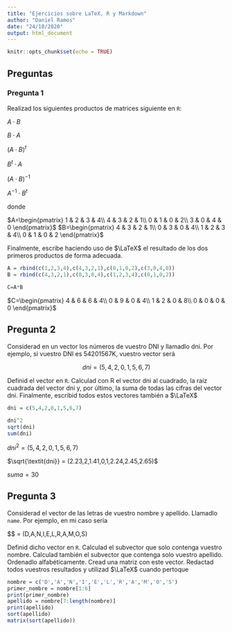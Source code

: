 ```yaml
---
title: "Ejercicios sobre LaTeX, R y Markdown"
author: "Daniel Ramos"
date: "24/10/2020"
output: html_document
---
```


```r
knitr::opts_chunk$set(echo = TRUE)
```

## Preguntas

### Pregunta 1

Realizad los siguientes productos de matrices siguiente en `R`:

$A \cdot B$

$B \cdot A$

$(A \cdot B)^t$

$B^t \cdot A$

$(A \cdot B)^{-1}$

$A^{-1} \cdot B^t$

donde

$A=\begin{pmatrix}
1 & 2 & 3 & 4\\
4 & 3 & 2 & 1\\
0 & 1 & 0 & 2\\
3 & 0 & 4 & 0
\end{pmatrix}$
$B=\begin{pmatrix}
4 & 3 & 2 & 1\\
0 & 3 & 0 & 4\\
1 & 2 & 3 & 4\\
0 & 1 & 0 & 2
\end{pmatrix}$

Finalmente, escribe haciendo uso de $\LaTeX$ el resultado de los dos primeros productos de forma adecuada.

```r
A = rbind(c(1,2,3,4),c(4,3,2,1),c(0,1,0,2),c(3,0,4,0))
B = rbind(c(4,3,2,1),c(0,3,0,4),c(1,2,3,4),c(0,1,0,2))

C=A*B
```
$C=\begin{pmatrix}
4 & 6 & 6 & 4\\
0 & 9 & 0 & 4\\
1 & 2 & 0 & 8\\
0 & 0 & 0 & 0
\end{pmatrix}$

## Pregunta 2
Considerad en un vector los números de vuestro DNI y llamadlo dni. Por ejemplo, si vuestro DNI es 54201567K, vuestro vector será

$$\textit{dni} = (5,4,2,0,1,5,6,7)$$

Definid el vector en `R`. Calculad con R el vector dni al cuadrado, la raíz cuadrada del vector dni y, por último,
la suma de todas las cifras del vector dni.
Finalmente, escribid todos estos vectores también a $\LaTeX$

```r
dni = c(5,4,2,0,1,5,6,7)

dni^2
sqrt(dni)
sum(dni)
```
$\textit{dni}^2 = (5,4,2,0,1,5,6,7)$

$\sqrt{\textit{dni}} = (2.23,2,1.41,0,1,2.24,2.45,2.65)$

$\textit{suma} = 30$

## Pregunta 3

Considerad el vector de las letras de vuestro nombre y apellido. Llamadlo `name`. Por ejemplo, en mi caso sería

$$\textit{nombre} = (D,A,N,I,E,L,R,A,M,O,S)

Definid dicho vector en `R`. Calculad el subvector que solo contenga vuestro nombre. Calculad también el
subvector que contenga solo vuestro apellido. Ordenadlo alfabéticamente. Cread una matriz con este vector.
Redactad todos vuestros resultados y utilizad $\LaTeX$ cuando pertoque

```r

nombre = c('D','A','N','I','E','L','R','A','M','O','S')
primer_nombre = nombre[1:6]
print(primer_nombre)
apellido = nombre[7:length(nombre)]
print(apellido)
sort(apellido)
matrix(sort(apellido))
```

